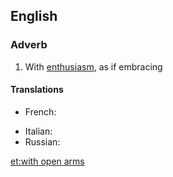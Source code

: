 ==English==

===Adverb===
{{head|en|adverb|head=[[with]] [[open]] [[arm]]s}}

# {{label|en|idiomatic}} With [[enthusiasm]], as if embracing

====Translations====
{{trans-top|with enthusiasm, as if embracing}}
* French: {{t+|fr|à bras ouverts}}
{{trans-mid}}
* Italian: {{t|it|a braccia aperte}}
* Russian: {{t|ru|с распростёртыми объя́тиями}}
{{trans-bottom}}

[[et:with open arms]]